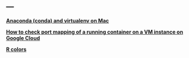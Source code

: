 ---
---

<link rel="stylesheet" href="styles.css" type="text/css">

__[Anaconda (conda) and virtualenv on Mac](./conda_virtualenv.html)__

__[How to check port mapping of a running container on a VM instance on Google Cloud](./Port_Mapping_Container.html)__

__[R colors](chrome-extension://oemmndcbldboiebfnladdacbdfmadadm/http://www.stat.columbia.edu/~tzheng/files/Rcolor.pdf)__